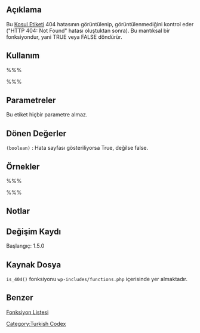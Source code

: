 {{Languages|
{{en|Function_Reference/is_404}}
{{he|סימוכין פונקציות/is_404}}
{{tr|Fonksiyon_Listesi/is_404}}
}}
==Açıklama==
Bu [[tr:Koşul_Etiketleri|Koşul Etiketi]] 404 hatasının görüntülenip, görüntülenmediğini kontrol eder ("HTTP 404: Not Found" hatası oluştuktan sonra). Bu mantıksal bir fonksiyondur, yani TRUE veya FALSE döndürür.

==Kullanım==
%%%<?php is_404(); ?>%%%

==Parametreler==
Bu etiket hiçbir parametre almaz.

==Dönen Değerler==
; <tt>(boolean)</tt> : Hata sayfası gösteriliyorsa True, değilse false.

==Örnekler==
%%%
<?php
if ( is_404() ) {
	// arama formu ekle böylece ziyaretçiler başka yazıları arayabilirler
}
?>
%%%
==Notlar==

==Değişim Kaydı==
Başlangıç: 1.5.0

==Kaynak Dosya==
<!-- Need links to current source code files -->
<tt>is_404()</tt> fonksiyonu <tt>wp-includes/functions.php</tt> içerisinde yer almaktadır.

==Benzer==
{{Etiketler Kosul Etiketleri}}

[[tr:Fonksiyon_Listesi|Fonksiyon Listesi]]
[[Category:Turkish Codex]]